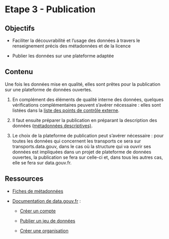 # Etape 3 - Publication

## Objectifs

-   Faciliter la découvrabilité et l'usage des données à travers le renseignement précis des métadonnées et de la licence

<!-- -->

-   Publier les données sur une plateforme adaptée

## Contenu

Une fois les données mise en qualité, elles sont prêtes pour la publication sur une plateforme de données ouvertes.

1.  En complément des éléments de qualité interne des données, quelques vérifications complémentaires peuvent s'avérer nécessaire : elles sont listées dans la [liste des points de contrôle externe](https://nextcloud.datactivist.coop/s/NiwgaxjSyjcDFYT).

2.  Il faut ensuite préparer la publication en préparant la description des données ([métadonnées descriptives)](https://nextcloud.datactivist.coop/s/RpjF9znR85sa4H8).

3.  Le choix de la plateforme de publication peut s'avérer nécessaire : pour toutes les données qui concernent les transports ce sera sur transports.data.gouv, dans le cas où la structure qui va ouvrir ses données est impliquées dans un projet de plateforme de données ouvertes, la publication se fera sur celle-ci et, dans tous les autres cas, elle se fera sur data.gouv.fr. 

## Ressources

-   [Fiches de métadonnées](https://docs.google.com/document/d/1P-nJ4tSjx5_OCdBLfkRfglnOc-YBbAQnCA_xMf0_Qcc/edit?usp=sharing)

-   [Documentation de data.gouv.fr](https://doc.data.gouv.fr/) :

    -   [Créer un compte](https://doc.data.gouv.fr/gestion-du-compte/creer-un-compte/)

    -   [Publier un jeu de données](https://doc.data.gouv.fr/jeux-de-donnees/publier-un-jeu-de-donnees/)

    -   [Créer une organisation](https://doc.data.gouv.fr/organisations/creer-une-organisation/)
